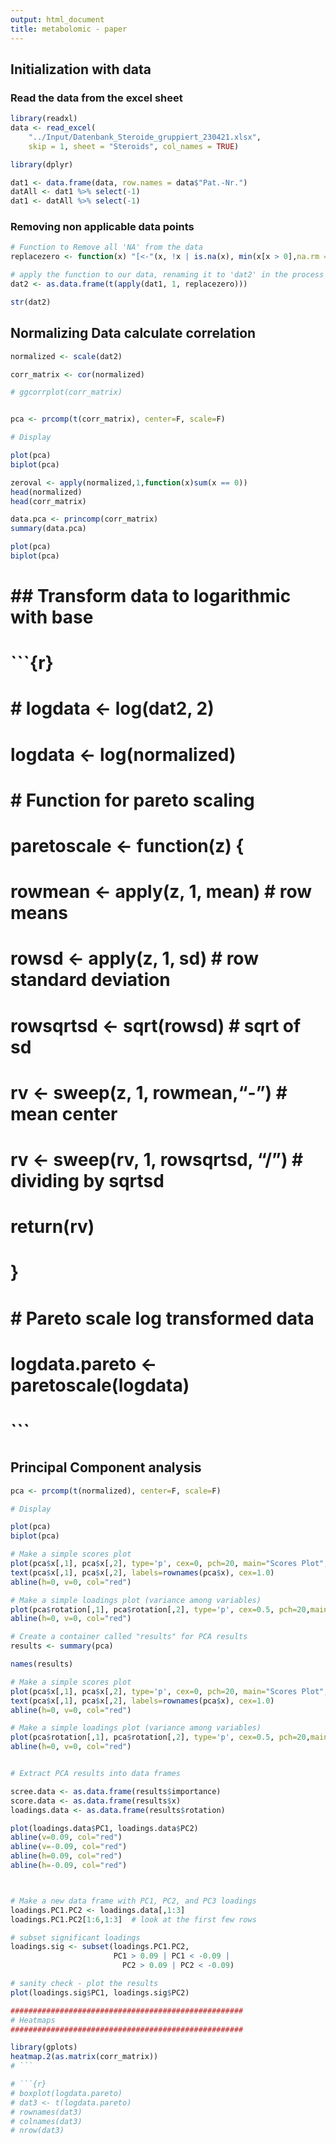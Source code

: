 ```yaml
---
output: html_document
title: metabolomic - paper
---
```


## Initialization with data
### Read the data from the excel sheet

```r
library(readxl)
data <- read_excel(
    "../Input/Datenbank_Steroide_gruppiert_230421.xlsx",
    skip = 1, sheet = "Steroids", col_names = TRUE)
```

```r
library(dplyr)

dat1 <- data.frame(data, row.names = data$"Pat.-Nr.")
datAll <- dat1 %>% select(-1)
dat1 <- datAll %>% select(-1)

``` 

### Removing non applicable data points
```r

# Function to Remove all 'NA' from the data
replacezero <- function(x) "[<-"(x, !x | is.na(x), min(x[x > 0],na.rm = TRUE) / 2)

# apply the function to our data, renaming it to 'dat2' in the process
dat2 <- as.data.frame(t(apply(dat1, 1, replacezero)))

str(dat2)
```

## Normalizing Data calculate correlation

```r
normalized <- scale(dat2)

corr_matrix <- cor(normalized)

# ggcorrplot(corr_matrix)


pca <- prcomp(t(corr_matrix), center=F, scale=F)

# Display

plot(pca)
biplot(pca)

zeroval <- apply(normalized,1,function(x)sum(x == 0))
head(normalized)
head(corr_matrix)

data.pca <- princomp(corr_matrix)
summary(data.pca)

plot(pca)
biplot(pca)


```

# ## Transform data to logarithmic with base 

# ```{r}
# # logdata <- log(dat2, 2)
# logdata <- log(normalized)

# # Function for pareto scaling
# paretoscale <- function(z) {
#   rowmean <- apply(z, 1, mean) # row means
#   rowsd <- apply(z, 1, sd)  # row standard deviation
#   rowsqrtsd <- sqrt(rowsd) # sqrt of sd
#   rv <- sweep(z, 1, rowmean,"-")  # mean center
#   rv <- sweep(rv, 1, rowsqrtsd, "/")  # dividing by sqrtsd
#   return(rv)
# }

# # Pareto scale log transformed data
# logdata.pareto <- paretoscale(logdata)
# ```

## Principal Component analysis

```r
pca <- prcomp(t(normalized), center=F, scale=F)

# Display

plot(pca)
biplot(pca)

# Make a simple scores plot
plot(pca$x[,1], pca$x[,2], type='p', cex=0, pch=20, main="Scores Plot", xlab="PC1", ylab="PC2")
text(pca$x[,1], pca$x[,2], labels=rownames(pca$x), cex=1.0)
abline(h=0, v=0, col="red")

# Make a simple loadings plot (variance among variables)
plot(pca$rotation[,1], pca$rotation[,2], type='p', cex=0.5, pch=20,main="Loadings Plot", xlab="PC1", ylab="PC2")
abline(h=0, v=0, col="red")
```

```r
# Create a container called "results" for PCA results
results <- summary(pca)

names(results)

# Make a simple scores plot
plot(pca$x[,1], pca$x[,2], type='p', cex=0, pch=20, main="Scores Plot", xlab="PC1", ylab="PC2")
text(pca$x[,1], pca$x[,2], labels=rownames(pca$x), cex=1.0)
abline(h=0, v=0, col="red")

# Make a simple loadings plot (variance among variables)
plot(pca$rotation[,1], pca$rotation[,2], type='p', cex=0.5, pch=20,main="Loadings Plot", xlab="PC1", ylab="PC2")
abline(h=0, v=0, col="red")


# Extract PCA results into data frames

scree.data <- as.data.frame(results$importance)
score.data <- as.data.frame(results$x)
loadings.data <- as.data.frame(results$rotation)

plot(loadings.data$PC1, loadings.data$PC2)
abline(v=0.09, col="red")
abline(v=-0.09, col="red")
abline(h=0.09, col="red")
abline(h=-0.09, col="red")



# Make a new data frame with PC1, PC2, and PC3 loadings
loadings.PC1.PC2 <- loadings.data[,1:3]
loadings.PC1.PC2[1:6,1:3]  # look at the first few rows

# subset significant loadings
loadings.sig <- subset(loadings.PC1.PC2,
                       PC1 > 0.09 | PC1 < -0.09 |
                         PC2 > 0.09 | PC2 < -0.09)

# sanity check - plot the results
plot(loadings.sig$PC1, loadings.sig$PC2)
```

```r
####################################################
# Heatmaps
####################################################

library(gplots)
heatmap.2(as.matrix(corr_matrix))
# ```

# ```{r}
# boxplot(logdata.pareto)
# dat3 <- t(logdata.pareto)
# rownames(dat3)
# colnames(dat3)
# nrow(dat3)

```